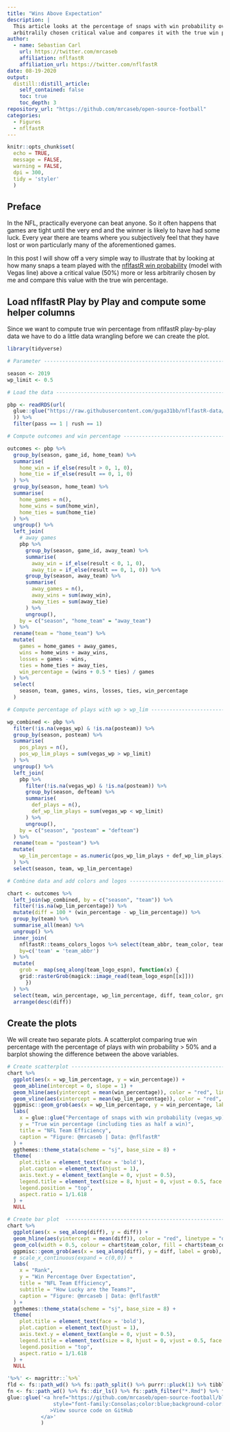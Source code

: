```yaml
---
title: "Wins Above Expectation"
description: |
  This article looks at the percentage of snaps with win probability over an 
  arbitralily chosen critical value and compares it with the true win percentage.
author:
  - name: Sebastian Carl
    url: https://twitter.com/mrcaseb
    affiliation: nflfastR
    affiliation_url: https://twitter.com/nflfastR
date: 08-19-2020
output:
  distill::distill_article:
    self_contained: false
    toc: true
    toc_depth: 3
repository_url: "https://github.com/mrcaseb/open-source-football"
categories:
  - Figures
  - nflfastR
---
```


```r
knitr::opts_chunk$set(
  echo = TRUE, 
  message = FALSE, 
  warning = FALSE, 
  dpi = 300, 
  tidy = 'styler'
  )
```

## Preface

In the NFL, practically everyone can beat anyone. So it often happens that games 
are tight until the very end and the winner is likely to have had some luck.
Every year there are teams where you subjectively feel that they have lost or 
won particularly many of the aforementioned games.

In this post I will show off a very simple way to illustrate that by looking at
how many snaps a team played with the [nflfastR win probability](https://mrcaseb.github.io/nflfastR/articles/nflfastR-models.html)
(model with Vegas line) above a critical value (50%) more or less arbitrarily 
chosen by me and compare this value with the true win percentage.

## Load nflfastR Play by Play and compute some helper columns

Since we want to compute true win percentage from nflfastR play-by-play data
we have to do a little data wrangling before we can create the plot.

```r
library(tidyverse)

# Parameter --------------------------------------------------------------------

season <- 2019
wp_limit <- 0.5

# Load the data ----------------------------------------------------------------

pbp <- readRDS(url(
  glue::glue("https://raw.githubusercontent.com/guga31bb/nflfastR-data/master/data/play_by_play_{season}.rds")
  )) %>% 
  filter(pass == 1 | rush == 1)

# Compute outcomes and win percentage ------------------------------------------

outcomes <- pbp %>%
  group_by(season, game_id, home_team) %>%
  summarise(
    home_win = if_else(result > 0, 1, 0),
    home_tie = if_else(result == 0, 1, 0)
  ) %>%
  group_by(season, home_team) %>%
  summarise(
    home_games = n(),
    home_wins = sum(home_win),
    home_ties = sum(home_tie)
  ) %>%
  ungroup() %>% 
  left_join(
    # away games
    pbp %>% 
      group_by(season, game_id, away_team) %>% 
      summarise(
        away_win = if_else(result < 0, 1, 0),
        away_tie = if_else(result == 0, 1, 0)) %>%
      group_by(season, away_team) %>% 
      summarise(
        away_games = n(), 
        away_wins = sum(away_win),
        away_ties = sum(away_tie)
      ) %>% 
      ungroup(),
    by = c("season", "home_team" = "away_team")
  ) %>%
  rename(team = "home_team") %>%
  mutate(
    games = home_games + away_games,
    wins = home_wins + away_wins,
    losses = games - wins,
    ties = home_ties + away_ties,
    win_percentage = (wins + 0.5 * ties) / games
  ) %>%
  select(
    season, team, games, wins, losses, ties, win_percentage
  ) 

# Compute percentage of plays with wp > wp_lim ---------------------------------

wp_combined <- pbp %>% 
  filter(!is.na(vegas_wp) & !is.na(posteam)) %>% 
  group_by(season, posteam) %>% 
  summarise(
    pos_plays = n(),
    pos_wp_lim_plays = sum(vegas_wp > wp_limit)
  ) %>% 
  ungroup() %>% 
  left_join(
    pbp %>% 
      filter(!is.na(vegas_wp) & !is.na(posteam)) %>% 
      group_by(season, defteam) %>% 
      summarise(
        def_plays = n(),
        def_wp_lim_plays = sum(vegas_wp < wp_limit)
      ) %>% 
      ungroup(),
    by = c("season", "posteam" = "defteam")
  ) %>%
  rename(team = "posteam") %>%
  mutate(
    wp_lim_percentage = as.numeric(pos_wp_lim_plays + def_wp_lim_plays) / as.numeric(pos_plays + def_plays)
  ) %>% 
  select(season, team, wp_lim_percentage)

# Combine data and add colors and logos ----------------------------------------

chart <- outcomes %>% 
  left_join(wp_combined, by = c("season", "team")) %>% 
  filter(!is.na(wp_lim_percentage)) %>% 
  mutate(diff = 100 * (win_percentage - wp_lim_percentage)) %>% 
  group_by(team) %>% 
  summarise_all(mean) %>% 
  ungroup() %>% 
  inner_join(
    nflfastR::teams_colors_logos %>% select(team_abbr, team_color, team_logo_espn, team_logo_wikipedia),
    by=c('team' = 'team_abbr')
  ) %>% 
  mutate(
    grob =  map(seq_along(team_logo_espn), function(x) {
    grid::rasterGrob(magick::image_read(team_logo_espn[[x]]))
      })
  ) %>% 
  select(team, win_percentage, wp_lim_percentage, diff, team_color, grob) %>% 
  arrange(desc(diff))
```

## Create the plots

We will create two separate plots. A scatterplot comparing true win percentage
with the percentage of plays with win probability > 50% and a barplot showing 
the difference between the above variables.

```r
# Create scatterplot -----------------------------------------------------------
chart %>% 
  ggplot(aes(x = wp_lim_percentage, y = win_percentage)) +
  geom_abline(intercept = 0, slope = 1) +
  geom_hline(aes(yintercept = mean(win_percentage)), color = "red", linetype = "dashed") +
  geom_vline(aes(xintercept = mean(wp_lim_percentage)), color = "red", linetype = "dashed") +
  ggpmisc::geom_grob(aes(x = wp_lim_percentage, y = win_percentage, label = grob), vp.width = 0.05) +
  labs(
    x = glue::glue("Percentage of snaps with win probability (vegas_wp) over {100 * wp_limit}%"),
    y = "True win percentage (including ties as half a win)",
    title = "NFL Team Efficiency",
    caption = "Figure: @mrcaseb | Data: @nflfastR"
  ) +
  ggthemes::theme_stata(scheme = "sj", base_size = 8) +
  theme(
    plot.title = element_text(face = 'bold'),
    plot.caption = element_text(hjust = 1),
    axis.text.y = element_text(angle = 0, vjust = 0.5),
    legend.title = element_text(size = 8, hjust = 0, vjust = 0.5, face = 'bold'),
    legend.position = "top",
    aspect.ratio = 1/1.618
  ) +
  NULL
```

```r
# Create bar plot  -------------------------------------------------------------
chart %>% 
  ggplot(aes(x = seq_along(diff), y = diff)) +
  geom_hline(aes(yintercept = mean(diff)), color = "red", linetype = "dashed") +
  geom_col(width = 0.5, colour = chart$team_color, fill = chart$team_color, alpha = 0.5) +
  ggpmisc::geom_grob(aes(x = seq_along(diff), y = diff, label = grob), vp.width = 0.035) +
  # scale_x_continuous(expand = c(0,0)) +
  labs(
    x = "Rank",
    y = "Win Percentage Over Expectation",
    title = "NFL Team Efficiency",
    subtitle = "How Lucky are the Teams?",
    caption = "Figure: @mrcaseb | Data: @nflfastR"
  ) +
  ggthemes::theme_stata(scheme = "sj", base_size = 8) +
  theme(
    plot.title = element_text(face = 'bold'),
    plot.caption = element_text(hjust = 1),
    axis.text.y = element_text(angle = 0, vjust = 0.5),
    legend.title = element_text(size = 8, hjust = 0, vjust = 0.5, face = 'bold'),
    legend.position = "top",
    aspect.ratio = 1/1.618
  ) +
  NULL
```

```r
'%>%' <- magrittr::`%>%`
fld <- fs::path_wd() %>% fs::path_split() %>% purrr::pluck(1) %>% tibble::as_tibble() %>% dplyr::slice_tail(n = 1)
fn <- fs::path_wd() %>% fs::dir_ls() %>% fs::path_filter("*.Rmd") %>% fs::path_rel()
glue::glue('<a href="https://github.com/mrcaseb/open-source-football/blob/master/_posts/{fld}/{fn}"
               style="font-family:Consolas;color:blue;background-color:#f8f8f8;align:right;font-size:75%;"
              >View source code on GitHub
           </a>'
           )
```
